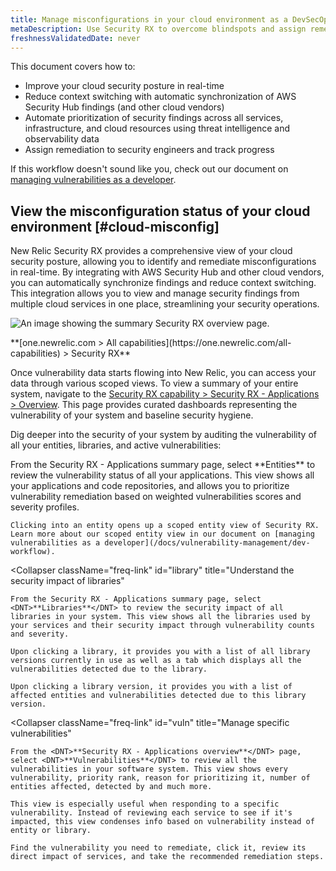 ```yaml
---
title: Manage misconfigurations in your cloud environment as a DevSecOps, Platform, or Security  team
metaDescription: Use Security RX to overcome blindspots and assign remediation to developers as a security team.
freshnessValidatedDate: never
---
```


This document covers how to:

* Improve your cloud security posture in real-time
* Reduce context switching with automatic synchronization of AWS Security Hub findings (and other cloud vendors)
* Automate prioritization of security findings across all services, infrastructure, and cloud resources using threat intelligence and observability data
* Assign remediation to security engineers and track progress

If this workflow doesn't sound like you, check out our document on [managing vulnerabilities as a developer](/docs/vulnerability-management/dev-workflow).


## View the misconfiguration status of your cloud environment [#cloud-misconfig]
New Relic Security RX provides a comprehensive view of your cloud security posture, allowing you to identify and remediate misconfigurations in real-time. By integrating with AWS Security Hub and other cloud vendors, you can automatically synchronize findings and reduce context switching. This integration allows you to view and manage security findings from multiple cloud services in one place, streamlining your security operations.

<img
  title="Security RX overview"
  alt="An image showing the summary Security RX overview page."
  src="/images/security_app-overview.webp"
/>

<figcaption>
  <DNT>
    **[one.newrelic.com > All capabilities](https://one.newrelic.com/all-capabilities) > Security RX**
  </DNT>
</figcaption>

Once vulnerability data starts flowing into New Relic, you can access your data through various scoped views. To view a summary of your entire system, navigate to the [Security RX capability > Security RX - Applications > Overview](https://one.newrelic.com/vulnerability-management/apm-summary). This page provides curated dashboards representing the vulnerability of your system and baseline security hygiene.

Dig deeper into the security of your system by auditing the vulnerability of all your entities, libraries, and active vulnerabilities:

<CollapserGroup>
  <Collapser
    className="freq-link"
    id="entity"
    title="Manage vulnerabilities for all your entities"
  >
    From the Security RX - Applications summary page, select <DNT>**Entities**</DNT> to review the vulnerability status of all your applications. This view shows all your applications and code repositories, and allows you to prioritize vulnerability remediation based on weighted vulnerabilities scores and severity profiles.

    Clicking into an entity opens up a scoped entity view of Security RX. Learn more about our scoped entity view in our document on [managing vulnerabilities as a developer](/docs/vulnerability-management/dev-workflow).

  </Collapser>

  <Collapser
    className="freq-link"
    id="library"
    title="Understand the security impact of libraries"
  >
    From the Security RX - Applications summary page, select <DNT>**Libraries**</DNT> to review the security impact of all libraries in your system. This view shows all the libraries used by your services and their security impact through vulnerability counts and severity.

    Upon clicking a library, it provides you with a list of all library versions currently in use as well as a tab which displays all the vulnerabilities detected due to the library.

    Upon clicking a library version, it provides you with a list of affected entities and vulnerabilities detected due to this library version.
  </Collapser>

  <Collapser
    className="freq-link"
    id="vuln"
    title="Manage specific vulnerabilities"
  >
    From the <DNT>**Security RX - Applications overview**</DNT> page, select <DNT>**Vulnerabilities**</DNT> to review all the vulnerabilities in your software system. This view shows every vulnerability, priority rank, reason for prioritizing it, number of entities affected, detected by and much more.

    This view is especially useful when responding to a specific vulnerability. Instead of reviewing each service to see if it's impacted, this view condenses info based on vulnerability instead of entity or library.

    Find the vulnerability you need to remediate, click it, review its direct impact of services, and take the recommended remediation steps.
  </Collapser>
</CollapserGroup>
